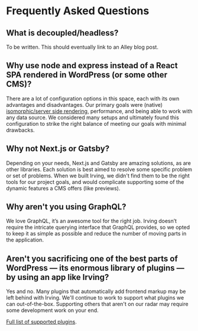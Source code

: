 <Meta title="Intro|Frequently Asked Questions" />

# Frequently Asked Questions

## What is decoupled/headless?
To be written. This should eventually link to an Alley blog post.

## Why use node and express instead of a React SPA rendered in WordPress (or some other CMS)?

There are a lot of configuration options in this space, each with its own advantages and disadvantages. Our primary goals were (native) [isomorphic/server side rendering](?path=/docs/concepts-server-side-rendering--page), performance, and being able to work with any data source. We considered many setups and ultimately found this configuration to strike the right balance of meeting our goals with minimal drawbacks.

## Why not Next.js or Gatsby?

Depending on your needs, Next.js and Gatsby are amazing solutions, as are other libraries. Each solution is best aimed to resolve some specific problem or set of problems. When we built Irving, we didn't find them to be the right tools for our project goals, and would complicate supporting some of the dynamic features a CMS offers (like previews).

## Why aren't you using GraphQL?

We love GraphQL, it’s an awesome tool for the right job. Irving doesn’t require the intricate querying interface that GraphQL provides, so we opted to keep it as simple as possible and reduce the number of moving parts in the application.

## Aren't you sacrificing one of the best parts of WordPress &mdash; its enormous library of plugins &mdash; by using an app like Irving?

Yes and no. Many plugins that automatically add frontend markup may be left behind with Irving. We'll continue to work to support what plugins we can out-of-the-box. Supporting others that aren't on our radar may require some development work on your end.

[Full list of supported plugins](?path=/docs/integrations-wordpress-plugin-support--page).